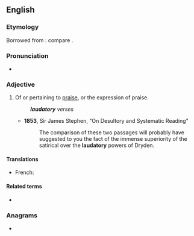 ==English==

===Etymology===
Borrowed from {{bor|en|la|laudatorius}}: compare {{uder|en|fro|laudatoire}}.

===Pronunciation===
* {{a|UK}} {{IPA|en|/ˈlɔːdətɹi/}}

===Adjective===
{{en-adj}}

# Of or pertaining to [[praise]], or the expression of praise.
#: '''''laudatory''' verses''
#* '''1853''', Sir James Stephen, "On Desultory and Systematic Reading"
#*: The comparison of these two passages will probably have suggested to you the fact of the immense superiority of the satirical over the '''laudatory''' powers of Dryden.

====Translations====
{{trans-top|of or pertaining to praise}}
* French: {{t+|fr|élogieux}}
{{trans-mid}}
{{trans-bottom}}

====Related terms====
* {{l|en|laudatories}}

===Anagrams===
* {{anagrams|en|a=aadlortuy|adulatory}}